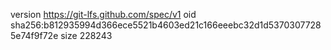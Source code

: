 version https://git-lfs.github.com/spec/v1
oid sha256:b812935994d366ece5521b4603ed21c166eeebc32d1d53703077285e74f9f72e
size 228243
